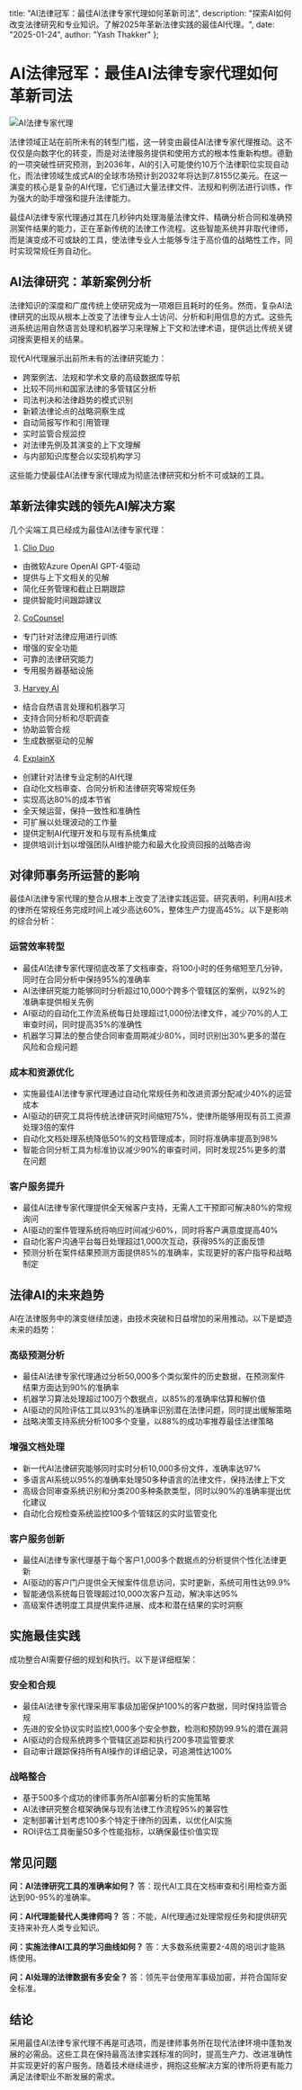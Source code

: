   title: "AI法律冠军：最佳AI法律专家代理如何革新司法",
  description: "探索AI如何改变法律研究和专业知识。了解2025年革新法律实践的最佳AI代理。",
  date: "2025-01-24",
  author: "Yash Thakker"
};

# AI法律冠军：最佳AI法律专家代理如何革新司法

![AI法律专家代理](/images/blog-posts/ai-agents-for-legal-expertise.jpeg)

法律领域正站在前所未有的转型门槛，这一转变由最佳AI法律专家代理推动。这不仅仅是向数字化的转变，而是对法律服务提供和使用方式的根本性重新构想。德勤的一项突破性研究预测，到2036年，AI的引入可能使约10万个法律职位实现自动化，而法律领域生成式AI的全球市场预计到2032年将达到7.8155亿美元。在这一演变的核心是复杂的AI代理，它们通过大量法律文件、法规和判例法进行训练，作为强大的助手增强和提升法律能力。

最佳AI法律专家代理通过其在几秒钟内处理海量法律文件、精确分析合同和准确预测案件结果的能力，正在革新传统的法律工作流程。这些智能系统并非取代律师，而是演变成不可或缺的工具，使法律专业人士能够专注于高价值的战略性工作，同时实现常规任务自动化。

## AI法律研究：革新案例分析

法律知识的深度和广度传统上使研究成为一项艰巨且耗时的任务。然而，复杂AI法律研究的出现从根本上改变了法律专业人士访问、分析和利用信息的方式。这些先进系统运用自然语言处理和机器学习来理解上下文和法律术语，提供远比传统关键词搜索更相关的结果。

现代AI代理展示出前所未有的法律研究能力：

- 跨案例法、法规和学术文章的高级数据库导航
- 比较不同州和国家法律的多管辖区分析
- 司法判决和法律趋势的模式识别
- 新颖法律论点的战略洞察生成
- 自动简报写作和引用管理
- 实时监管合规监控
- 对法律先例及其演变的上下文理解
- 与内部知识库整合以实现机构学习

这些能力使最佳AI法律专家代理成为彻底法律研究和分析不可或缺的工具。

## 革新法律实践的领先AI解决方案

几个尖端工具已经成为最佳AI法律专家代理：

1. [Clio Duo](https://www.clio.com/blog/clio-duo/)
- 由微软Azure OpenAI GPT-4驱动
- 提供与上下文相关的见解
- 简化任务管理和截止日期跟踪
- 提供智能时间跟踪建议

2. [CoCounsel](https://casetext.com/blog/casetext-announces-cocounsel-ai-legal-assistant/)
- 专门针对法律应用进行训练
- 增强的安全功能
- 可靠的法律研究能力
- 专用服务器基础设施

3. [Harvey AI](https://www.harvey.ai/)
- 结合自然语言处理和机器学习
- 支持合同分析和尽职调查
- 协助监管合规
- 生成数据驱动的见解

4. [ExplainX](https://www.explainx.ai/demo)
- 创建针对法律专业定制的AI代理
- 自动化文档审查、合同分析和法律研究等常规任务
- 实现高达80%的成本节省
- 全天候运营，保持一致性和准确性
- 可扩展以处理波动的工作量
- 提供定制AI代理开发和与现有系统集成
- 提供培训计划以增强团队AI维护能力和最大化投资回报的战略咨询

## 对律师事务所运营的影响

最佳AI法律专家代理的整合从根本上改变了法律实践运营。研究表明，利用AI技术的律所在常规任务完成时间上减少高达60%，整体生产力提高45%。以下是影响的综合分析：

### 运营效率转型
* 最佳AI法律专家代理彻底改革了文档审查，将100小时的任务缩短至几分钟，同时在合同分析中保持95%的准确率
* AI法律研究能力能够同时分析超过10,000个跨多个管辖区的案例，以92%的准确率提供相关先例
* AI驱动的自动化工作流系统每日处理超过1,000份法律文件，减少70%的人工审查时间，同时提高35%的准确性
* 机器学习算法的整合使合同审查周期减少80%，同时识别出30%更多的潜在风险和合规问题

### 成本和资源优化
* 实施最佳AI法律专家代理通过自动化常规任务和改进资源分配减少40%的运营成本
* AI驱动的研究工具将传统法律研究时间缩短75%，使律所能够用现有员工资源处理3倍的案件
* 自动化文档处理系统降低50%的文档管理成本，同时将准确率提高到98%
* 智能合同分析工具为标准协议减少90%的审查时间，同时发现25%更多的潜在问题

### 客户服务提升
* 最佳AI法律专家代理提供全天候客户支持，无需人工干预即可解决80%的常规询问
* AI驱动的案件管理系统将响应时间减少60%，同时将客户满意度提高40%
* 自动化客户沟通平台每日处理超过1,000次互动，获得95%的正面反馈
* 预测分析在案件结果预测方面提供85%的准确率，实现更好的客户指导和战略制定

## 法律AI的未来趋势

AI在法律服务中的演变继续加速，由技术突破和日益增加的采用推动。以下是塑造未来的趋势：

### 高级预测分析
* 最佳AI法律专家代理通过分析50,000多个类似案件的历史数据，在预测案件结果方面达到90%的准确率
* 机器学习算法处理超过100万个数据点，以85%的准确率估算和解价值
* AI驱动的风险评估工具以93%的准确率识别潜在法律问题，同时提出缓解策略
* 战略决策支持系统分析100多个变量，以88%的成功率推荐最佳法律策略

### 增强文档处理
* 新一代AI法律研究能够同时实时分析10,000多份文件，准确率达97%
* 多语言AI系统以95%的准确率处理50多种语言的法律文件，保持法律上下文
* 高级合同审查系统识别和分类200多种条款类型，同时以90%的准确率提出优化建议
* 自动化合规检查系统监控100多个管辖区的实时监管变化

### 客户服务创新
* 最佳AI法律专家代理基于每个客户1,000多个数据点的分析提供个性化法律更新
* AI驱动的客户门户提供全天候案件信息访问，实时更新，系统可用性达99.9%
* 智能通信系统每日管理超过10,000次客户互动，解决率达95%
* 高级案件透明度工具提供案件进展、成本和潜在结果的实时洞察

## 实施最佳实践

成功整合AI需要仔细的规划和执行。以下是详细框架：

### 安全和合规
* 最佳AI法律专家代理采用军事级加密保护100%的客户数据，同时保持监管合规
* 先进的安全协议实时监控1,000多个安全参数，检测和预防99.9%的潜在漏洞
* AI驱动的合规系统跨多个管辖区追踪和执行200多项监管要求
* 自动审计跟踪保持所有AI操作的详细记录，可追溯性达100%

### 战略整合
* 基于500多个成功的律师事务所AI部署分析的实施策略
* AI法律研究整合框架确保与现有法律工作流程95%的兼容性
* 定制部署计划考虑100多个特定于律所的因素，以优化AI实施
* ROI评估工具衡量50多个性能指标，以确保最佳价值实现

## 常见问题

**问：AI法律研究工具的准确率如何？**
答：现代AI工具在文档审查和引用检查方面达到90-95%的准确率。

**问：AI代理能替代人类律师吗？**
答：不能，AI代理通过处理常规任务和提供研究支持来补充人类专业知识。

**问：实施法律AI工具的学习曲线如何？**
答：大多数系统需要2-4周的培训才能熟练使用。

**问：AI处理的法律数据有多安全？**
答：领先平台使用军事级加密，并符合国际安全标准。

## 结论

采用最佳AI法律专家代理不再是可选项，而是律师事务所在现代法律环境中蓬勃发展的必需品。这些工具在保持最高法律实践标准的同时，提高生产力、改进准确性并实现更好的客户服务。随着技术继续进步，拥抱这些解决方案的律所将更有能力满足法律职业不断发展的需求。